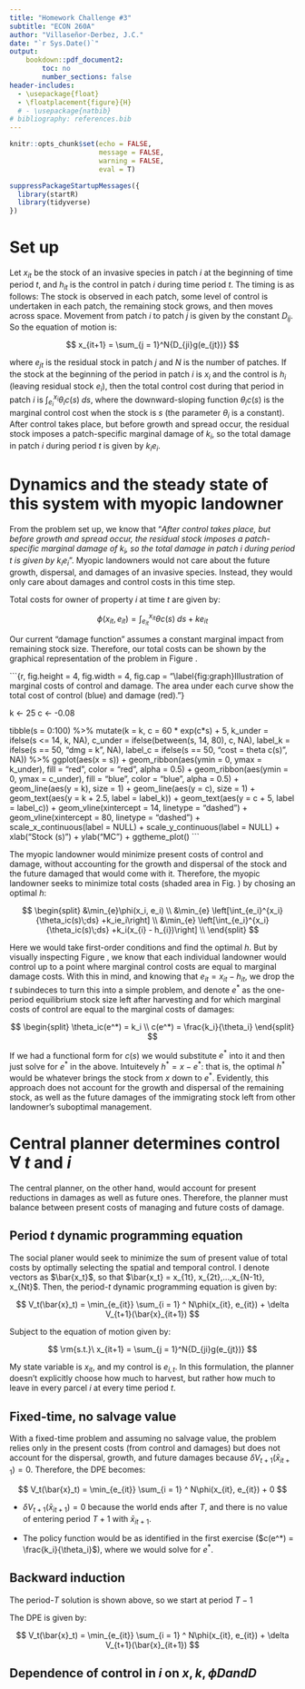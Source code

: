 ```yaml
---
title: "Homework Challenge #3"
subtitle: "ECON 260A"
author: "Villaseñor-Derbez, J.C."
date: "`r Sys.Date()`"
output:
    bookdown::pdf_document2:
        toc: no
        number_sections: false
header-includes:
  - \usepackage{float}
  - \floatplacement{figure}{H}
  # - \usepackage{natbib}
# bibliography: references.bib
---
```


```r
knitr::opts_chunk$set(echo = FALSE,
                      message = FALSE,
                      warning = FALSE,
                      eval = T)

suppressPackageStartupMessages({
  library(startR)
  library(tidyverse)
})
```

# Set up

Let $x_{it}$ be the stock of an invasive species in patch $i$ at the beginning of time period $t$, and $h_{it}$ is the control in patch $i$ during time period $t$. The timing is as follows: The stock is observed in each patch, some level of control is undertaken in each patch, the remaining stock grows, and then moves across space. Movement from patch $i$ to patch $j$ is given by the constant $D_{ij}$. So the equation of motion is:

$$
x_{it+1} = \sum_{j = 1}^N{D_{ji}g(e_{jt})}
$$

where $e_{jt}$ is the residual stock in patch $j$ and $N$ is the number of patches. If the stock at the beginning of the period in patch $i$ is $x_i$ and the control is $h_i$ (leaving residual stock $e_i$), then the total control cost during that period in patch $i$ is  $\int_{e_i}^{x_i}{\theta_ic(s)\;ds}$, where the downward-sloping function $\theta_ic(s)$ is the marginal control cost when the stock is $s$ (the parameter $\theta_i$ is a constant). After control takes place, but before growth and spread occur, the residual stock imposes a patch-specific marginal damage of $k_i$, so the total damage in patch $i$ during period $t$ is given by $k_ie_i$.

# Dynamics and the steady state of this system with myopic landowner

From the problem set up, we know that "*After control takes place, but before growth and spread occur, the residual stock imposes a patch-specific marginal damage of $k_i$, so the total damage in patch $i$ during period $t$ is given by $k_ie_i$*". Myopic landowners would not care about the future growth, dispersal, and damages of an invasive species. Instead, they would only care about damages and control costs in this time step.

Total costs for owner of property $i$ at time $t$ are given by:

$$
\phi(x_{it}, e_{it}) = \int_{e_{it}}^{x_{it}}{\theta c(s)\;ds} + ke_{it}
$$

Our current "damage function" assumes a constant marginal impact from remaining stock size. Therefore, our total costs can be shown by the graphical representation of the problem in Figure \ref{fig:graph}.

```{r, fig.height = 4, fig.width = 4, fig.cap = "\\label{fig:graph}Illustration of marginal costs of control and damage. The area under each curve show the total cost of control (blue) and damage (red)."}

k <- 25
c <- -0.08

tibble(s = 0:100) %>% 
  mutate(k = k,
         c = 60 * exp(c*s) + 5,
         k_under = ifelse(s <= 14, k, NA),
         c_under = ifelse(between(s, 14, 80), c, NA),
         label_k = ifelse(s == 50, "dmg = k", NA),
         label_c = ifelse(s == 50, "cost = theta c(s)", NA)) %>% 
  ggplot(aes(x = s)) +
  geom_ribbon(aes(ymin = 0, ymax = k_under), fill = "red", color = "red", alpha = 0.5) +
  geom_ribbon(aes(ymin = 0, ymax = c_under), fill = "blue", color = "blue", alpha = 0.5) +
  geom_line(aes(y = k), size = 1) +
  geom_line(aes(y = c), size = 1) +
  geom_text(aes(y = k + 2.5, label = label_k)) +
  geom_text(aes(y = c + 5, label = label_c)) +
  geom_vline(xintercept = 14, linetype = "dashed") +
  geom_vline(xintercept = 80, linetype = "dashed") +
  scale_x_continuous(label = NULL) +
  scale_y_continuous(label = NULL) +
  xlab("Stock (s)") + 
  ylab("MC") +
  ggtheme_plot()
```



The myopic landowner would minimize present costs of control and damage, without accounting for the growth and dispersal of the stock and the future damaged that would come with it. Therefore, the myopic landowner seeks to minimize total costs (shaded area in Fig. \ref{fig:graph}) by chosing an optimal $h$:

$$
\begin{split}
&\min_{e}\phi(x_i, e_i) \\
&\min_{e} \left[\int_{e_i}^{x_i}{\theta_ic(s)\;ds} +k_ie_i\right]  \\
&\min_{e} \left[\int_{e_i}^{x_i}{\theta_ic(s)\;ds} +k_i(x_{i} - h_{i})\right] \\
\end{split}
$$

Here we would take first-order conditions and find the optimal $h$. But by visually inspecting Figure \ref{fig:graph}, we know that each individual landowner would control up to a point where marginal control costs are equal to marginal damage costs. With this in mind, and knowing that $e_{it} = x_{it} - h_{it}$, we drop the $t$ subindeces to turn this into a simple problem, and denote $e^*$ as the one-period equilibrium stock size left after harvesting and for which marginal costs of control are equal to the marginal costs of damages:

$$
\begin{split}
\theta_ic(e^*) = k_i \\
c(e^*) = \frac{k_i}{\theta_i}
\end{split}
$$

If we had a functional form for $c(s)$ we would substitute $e^*$ into it and then just solve for $e^*$ in the above. Intuitevely $h^* = x - e^*$: that is, the optimal $h^*$ would be whatever brings the stock from $x$ down to $e^*$. Evidently, this approach does not account for the growth and dispersal of the remaining stock, as well as the future damages of the immigrating stock left from other landowner's suboptimal management.

# Central planner determines control $\forall\;t \textrm{ and } i$

The central planner, on the other hand, would account for present reductions in damages as well as future ones. Therefore, the  planner must balance between present costs of managing and future costs of damage.

## Period $t$ dynamic programming equation

The social planer would seek to minimize the sum of present value of total costs by optimally selecting the spatial and temporal control. I denote vectors as $\bar{x_t}$, so that $\bar{x_t} = x_{1t}, x_{2t},...,x_{N-1t}, x_{Nt}$. Then, the period-$t$ dynamic programming equation is given by:

$$
V_t(\bar{x}_t) = \min_{e_{it}} \sum_{i = 1} ^ N\phi(x_{it}, e_{it}) + \delta V_{t+1}(\bar{x}_{it+1})
$$

Subject to the equation of motion given by:

$$
\rm{s.t.}\ x_{it+1} = \sum_{j = 1}^N{D_{ji}g(e_{jt})}
$$

My state variable is $x_{it}$, and my control is $e_{i,t}$. In this formulation, the planner doesn't explicitly choose how much to harvest, but rather how much to leave in every parcel $i$ at every time period $t$.

## Fixed-time, no salvage value

With a fixed-time problem and assuming no salvage value, the problem relies only in the present costs (from control and damages) but does not account for the dispersal, growth, and future damages because  $\delta V_{t+1}(\bar{x}_{it+1}) = 0$. Therefore, the DPE becomes:

$$
V_t(\bar{x}_t) = \min_{e_{it}} \sum_{i = 1} ^ N\phi(x_{it}, e_{it}) + 0
$$

- $\delta V_{t+1}(\bar{x}_{it+1}) = 0$ because the world ends after $T$, and there is no value of entering period $T+1$ with $\bar{x}_{it+1}$.

- The policy function would be as identified in the first exercise ($c(e^*) = \frac{k_i}{\theta_i}$), where we would solve for $e^*$.
 
## Backward induction

The period-$T$ solution is shown above, so we start at period $T-1$

The DPE is given by:

$$
V_t(\bar{x}_t) = \min_{e_{it}} \sum_{i = 1} ^ N\phi(x_{it}, e_{it}) + \delta V_{t+1}(\bar{x}_{it+1})
$$

## Dependence of control in $i$ on $x, k, \phi D and D$













